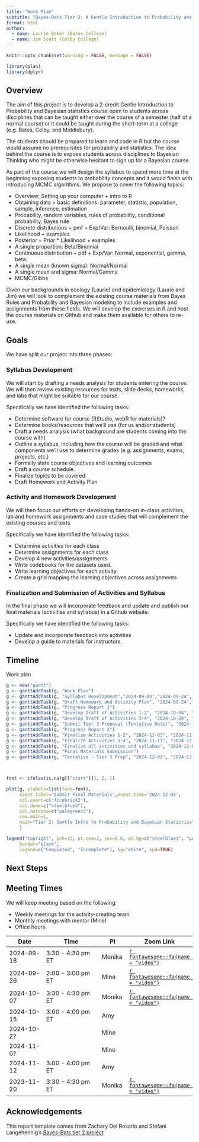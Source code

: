 ```yaml
---
title: "Work Plan"
subtitle: "Bayes-Bats Tier 2: A Gentle Introduction to Probability and Bayesian Statistics"
format: html
author: 
  - name: Laurie Baker (Bates College)
  - name: Jim Scott (Colby College)
---
```


```r
knitr::opts_chunk$set(warning = FALSE, message = FALSE)

library(plan)
library(dplyr)
```

## Overview

The aim of this project is to develop a 2-credit Gentle Introduction to Probability and Bayesian statistics course open to students across disciplines that can be taught either over the course of a semester (half of a normal course) or it could be taught during the short-term at a college (e.g. Bates, Colby, and Middlebury). 

The students should be prepared to learn and code in R but the course would assume no prerequisites for probability and statistics. The idea behind the course is to expose students across disciplines to Bayesian Thinking who might be otherwise hesitant to sign up for a Bayesian course.

As part of the course we will design the syllabus to spend more time at the beginning exposing students to probability concepts and it would finish with introducing MCMC algorithms. We propose to cover the following topics: 

- Overview; Setting up your computer + intro to R
- Obtaining data + basic definitions: parameter, statistic, population, sample, inference, estimation
- Probability, random variables, rules of probability, conditional probability, Bayes rule
- Discrete distributions + pmf + Exp/Var:  Bernoulli, binomial, Poisson
- Likelihood + examples
- Posterior = Prior * Likelihood + examples
- A single proportion: Beta/Binomial
- Continuous distribution + pdf + Exp/Var: Normal, exponential, gamma, beta.
- A single mean (known sigma): Normal/Normal
- A single mean and sigma: Normal/Gamma
- MCMC/Gibbs

Given our backgrounds in ecology (Laurie) and epidemiology (Laurie and Jim) we will look to complement the existing course materials from Bayes Rules and Probability and Bayesian modeling to include examples and assignments from these fields. We will develop the exercises in R and host the course materials on Github and make them available for others to re-use.

## Goals

We have split our project into three phases:

### Syllabus Development

We will start by drafting a needs analysis for students entering the course. We will then review existing resources for texts, slide decks, homeworks, and labs that might be suitable for our course.

Specifically we have identified the following tasks:

- Determine software for course (RStudio, webR for materials)?
- Determine books/resources that we’ll use (for us and/or students)
- Draft a needs analysis (what background are students coming into the course with)
- Outline a syllabus, including how the course will be graded and what components we’ll use to determine grades (e.g. assignments, exams, projects, etc.)
- Formally state course objectives and learning outcomes
- Draft a course schedule. 
- Finalize topics to be covered.
- Draft Homework and Activity Plan


### Activity and Homework Development

We will then focus our efforts on developing hands-on in-class activities, lab and homework assignments and case studies that will complement the existing courses and texts.

Specifically we have identified the following tasks:

- Determine activities for each class
- Determine assignments for each class
- Develop 4 new activities/assignments
- Write codebooks for the datasets used. 
- Write learning objectives for each activity.
- Create a grid mapping the learning objectives across assignments

### Finalization and Submission of Activities and Syllabus

In the final phase we will incorporate feedback and update and publish our final materials (activities and syllabus) in a Github website.

Specifically we have identified the following tasks:

- Update and incorporate feedback into activities
- Develop a guide to materials for instructors. 

## Timeline

Work plan

```r
g <- new("gantt")
g <- ganttAddTask(g, "Work Plan")
g <- ganttAddTask(g, "Syllabus Development","2024-09-03","2024-09-24", done=0)
g <- ganttAddTask(g, "Draft Homework and Activity Plan", "2024-09-24","2024-10-03", done=0)
g <- ganttAddTask(g, "Progress Report 1")
g <- ganttAddTask(g, "Develop Draft of Activities 1-2", "2024-10-04", "2024-10-20", done=0)
g <- ganttAddTask(g, "Develop Draft of Activities 3-4", "2024-10-20", "2024-11-04", done=0)
g <- ganttAddTask(g, "Submit Tier 3 Proposal (Tentative Date)", "2024-10-31", "2024-11-03", done=0)
g <- ganttAddTask(g, "Progress Report 2")
g <- ganttAddTask(g, "Finalize Activities 1-2", "2024-11-03", "2024-11-17", done=0)
g <- ganttAddTask(g, "Finalize Activities 3-4", "2024-11-17", "2024-12-01", done=0)
g <- ganttAddTask(g, "Finalize all activities and syllabus", "2024-12-01", "2024-12-03", done=0)
g <- ganttAddTask(g, "Final Materials Submission")
g <- ganttAddTask(g, "Tentative - Tier 3 Prep", "2024-12-03", "2024-12-20", done=0)



font <- ifelse(is.na(g[["start"]]), 2, 1)

plot(g, ylabels=list(font=font),
     event.label='Submit Final Materials',event.time='2024-12-03',
     col.event=c("firebrick2"),
     col.done=c("steelblue3"),
     col.notdone=c("palegreen3"),
     cex.main=1,
     main="Tier 2: Gentle Intro to Probability and Bayesian Statistics",
     )

legend("topright", pch=22, pt.cex=2, cex=0.6, pt.bg=c("steelblue3", "palegreen3"),
     border="black",
     legend=c("Completed", "Incomplete"), bg="white", xpd=TRUE)

```

## Next Steps

## Meeting Times

We will keep meeting based on the following:

-   Weekly meetings for the activity-creating team
-   Monthly meetings with mentor (Mine)
-   Office hours

| Date       | Time               | PI     | Zoom Link |
|------------|--------------------|--------|-----------|
| 2024-09-18 | 3:30 - 4:30 pm ET | Monika |  [`r fontawesome::fa(name = "video")`](https://vassar.zoom.us/my/monika76five)        |
| 2024-09-26 | 2:00 - 3:00 pm ET  | Mine    |[`r fontawesome::fa(name = "video")`](https://uci.zoom.us/j/91799232149)          |
| 2024-10-07 | 3:30 - 4:30 pm ET | Monika |  [`r fontawesome::fa(name = "video")`](https://vassar.zoom.us/my/monika76five)        |
| 2024-10-15 | 3:00 - 4:00 pm ET      | Amy |         |
| 2024-10-2? | | Mine | |
| 2024-11-0? | | Mine | |
| 2024-11-12 | 3:00 - 4:00 pm ET      | Amy |         |
| 2023-11-20 | 3:30 - 4:30 pm ET | Monika |  [`r fontawesome::fa(name = "video")`](https://vassar.zoom.us/my/monika76five)        |


## Acknowledgements

This report template comes from Zachary Del Rosario and Stefani Langehennig's [Bayes-Bats tier 2 project](https://github.com/bayes-bats/tier2-freq-bayes)
